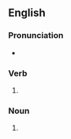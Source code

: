 ==English==

===Pronunciation===
* {{IPA|/flɪks/|lang=en}}

===Verb===
{{head|en|verb form}}

# {{en-third-person singular of|flick}}

===Noun===
{{head|en|noun plural form}}

# {{plural of|flick|lang=en}}
